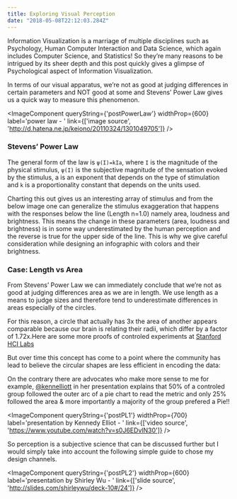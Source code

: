 ```yaml
---
title: Exploring Visual Perception
date: "2018-05-08T22:12:03.284Z"
---
```


Information Visualization is a marriage of multiple disciplines such as Psychology, 
Human Computer Interaction and Data Science, which again includes Computer Science, 
and Statistics! So they’re many reasons to be intrigued by its sheer depth and this post 
quickly gives a glimpse of Psychological aspect of Information Visualization.

In terms of our visual apparatus, we’re not as good at judging differences in certain parameters 
and NOT good at some and Stevens’ Power Law gives us a quick way to measure this phenomenon.

<ImageComponent queryString={'postPowerLaw'} widthProp={600} label='power law - ' link={['image source', 'http://d.hatena.ne.jp/keiono/20110324/1301049705']} />

### Stevens’ Power Law
The general form of the law is
                                `ψ(I)=kIa`,
where `I` is the magnitude of the physical stimulus, `ψ(I)` is the subjective magnitude of the 
sensation evoked by the stimulus, a is an exponent that depends on the type of stimulation and `k` 
is a proportionality constant that depends on the units used.

Charting this out gives us an interesting array of stimulus and from the below image one can generalize 
the stimulus exaggeration that happens with the responses below the line (Length n=1.0) namely area, 
loudness and brightness. This means the change in these parameters (area, loudness and brightness) 
is in some way underestimated by the human perception and the reverse is true for the upper side of the line. 
This is why we give careful consideration while designing an infographic with colors and their brightness. 

### Case: Length vs Area
From Stevens’ Power Law we can immediately conclude that we’re not as good at judging differences area as we 
are in length. We use length as a means to judge sizes and therefore tend to underestimate differences in areas 
especially of the circles.

For this reason, a circle that actually has 3x the area of another appears comparable because our brain is 
relating their radii, which differ by a factor of 1.72x.Here are some more proofs of controled experiments 
at [Stanford HCI Labs](https://hci.stanford.edu/courses/cs448b/w09/lectures/20090126-Perception.pdf)

But over time this concept has come to a point where the community has lead to believe the circular shapes are
less efficient in encoding the data:
<Tweet tweetId='857389434756505600' />

On the contrary there are advocates who make more sense to me for example, [@kennelliott](https://twitter.com/kennelliott) 
in her presentation explains that 50% of a controled group followed the outer arc of a pie 
chart to read the metric and only 25% followed the area & more importantly a majority of the group prefered a Pie!!

<ImageComponent queryString={'postPL1'} widthProp={700} label='presentation by Kennedy Elliot - ' link={['video source', 'https://www.youtube.com/watch?v=s0J6EDvlN30']} />

So perception is a subjective science that can be discussed further but I would simply take into account the following 
simple guide to chose my design channels. 

<ImageComponent queryString={'postPL2'} widthProp={600} label='presentation by Shirley Wu - ' link={['slide source', 'http://slides.com/shirleywu/deck-10#/24']} />